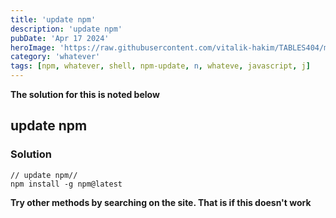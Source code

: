 ---
title: 'update npm'
description: 'update npm'
pubDate: 'Apr 17 2024'
heroImage: 'https://raw.githubusercontent.com/vitalik-hakim/TABLES404/main/error_b/misc.png'
category: 'whatever'
tags: [npm, whatever, shell, npm-update, n, whateve, javascript, j]
---

**The solution for this is noted below**

## update npm

### Solution

```whatever
// update npm//
npm install -g npm@latest
```
**Try other methods by searching on the site. That is if this doesn't work**
